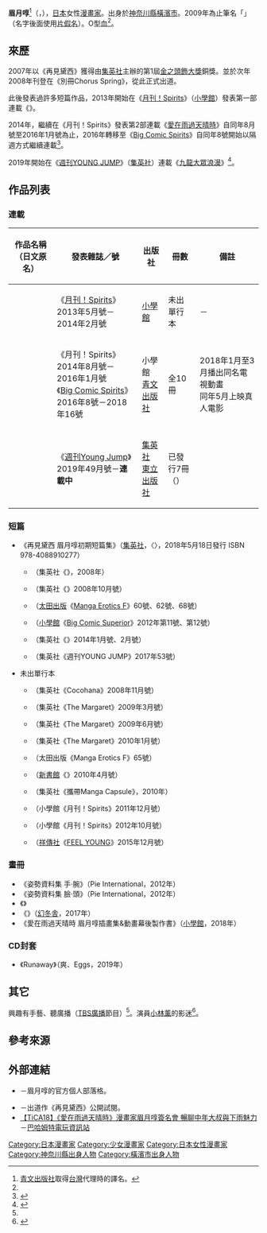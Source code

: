 {{Infobox comics creator
| 名稱 = 眉月啍
| 外文名 = 
| 外文 = 
| 圖片 =
| 圖片尺寸 =
| 圖片簡介 =
| 本名 = 
| 日文名稱 = 眉月 じゅん
| 平假名 = まゆづき じゅん
| 羅馬拼音 = Mayuzuki Jun
| 英文名 = 
| 筆名 = {{lang|ja|眉月ジュン}}（2009年為止）
| 出生日期 = {{Birth date and age|1983|04|27|no}}
| 出生地點 = {{JPN}}[[神奈川縣|神奈川縣]][[橫濱市|橫濱市]]
| 逝世日期 = 
| 逝世地點 = 
| 國籍 = {{JPN}}
| 職業 = [[漫畫家|漫畫家]]
| 稱號 = 
| 活動開始 = 2007年
| 活動結束 = 
| 類型 = [[青年漫畫|青年漫畫]]
| 代表作 = 《[[愛在雨過天晴時|愛在雨過天晴時]]》
| 合作人 = 
| 配偶 = 
| 兒女 = 
| 親屬 = 
| 獎項 = 第1屆[[金之頭飾大賞|金之頭飾大獎]]銅獎<br />（《再見黛西》）<br />第63屆[[小學館漫畫獎|小學館漫畫獎]]一般向部門<br />（《愛在雨過天晴時》）
| 簽名 = 
| 網站 = {{lang|ja|[http://mayuzukijun.seesaa.net/ 【レイレイタン】]}} {{ja icon}}
| module = 
}}
{{japanese|japanese=眉月 じゅん|kana=まゆづき じゅん|romaji=Mayuzuki Jun}}
'''眉月啍'''<ref>[[青文出版社|青文出版社]]取得[[台灣|台灣]]代理時的譯名。</ref>（{{lang-ja|眉月 じゅん}}，{{bd|1983年|4月27日<ref name="interview">{{Cite web|url=http://www.shueisha.co.jp/tiara-award/interview/2007/#a_mayuzuki|script-title=ja:金のティアラ大賞☆受賞者インタビュー|work=金之頭飾大獎集英社「少女、女性漫畫新人獎項」|accessdate=2017-03-11|language=ja|deadurl=yes|archiveurl=https://web.archive.org/web/20150317072559/http://www.shueisha.co.jp/tiara-award/interview/2007/#a_mayuzuki|archivedate=2015-03-17}}</ref>||}}），[[日本|日本]]女性[[漫畫家|漫畫家]]。出身於[[神奈川縣|神奈川縣]][[橫濱市|橫濱市]]。2009年為止筆名「'''{{lang|ja|眉月ジュン}}'''」（名字後面使用[[片假名|片假名]]）。O型[[血型|血]]<ref name="interview" />。

== 來歷 ==
2007年以《再見黛西》獲得由[[集英社|集英社]]主辦的第1屆[[金之頭飾大賞|金之頭飾大獎]]銅獎。並於次年2008年刊登在《別冊Chorus Spring》，從此正式出道。

此後發表過許多短篇作品，2013年開始在《[[月刊Big_Comic_Spirits|月刊！Spirits]]》（[[小學館|小學館]]）發表第一部連載《{{lang|ja|いろもん！}}》。

2014年，繼續在《月刊！Spirits》發表第2部連載《[[愛在雨過天晴時|愛在雨過天晴時]]》自同年8月號至2016年1月號為止，2016年轉移至《[[Big_Comic_Spirits|Big Comic Spirits]]》自同年8號開始以隔週方式繼續連載<ref>{{Cite web|url=https://twitter.com/ameagarinoyouni/status/670650168396509186|title=2015年11月23日21:07 (JST)|work=【九龍大眾浪漫&愛在雨過天晴時】官方[[Twitter|Twitter]]|date=2015-11-28|accessdate=2015-11-28|language=ja}}</ref>。

2019年開始在《[[週刊YOUNG_JUMP|週刊YOUNG JUMP]]》（[[集英社|集英社]]）連載《[[九龍大眾浪漫|九龍大眾浪漫]]》<ref>{{cite web|author=高橋史彥|url=https://nlab.itmedia.co.jp/nl/articles/2002/19/news012.html|script-title=ja:編集者は漫画家を助ける“壁”――『恋は雨上がりのように』作者が最新作『九龍ジェネリックロマンス』を作るまで (1/3)|work={{lang|ja|ねとらぼ}}|date=2020-02-19|accessdate=2020-06-27|language=ja|archive-date=2020-12-04|archive-url=https://web.archive.org/web/20201204030526/https://nlab.itmedia.co.jp/nl/articles/2002/19/news012.html|dead-url=no}}</ref>。

== 作品列表 ==
=== 連載 ===
{|class="wikitable" style="font-size:small"
!作品名稱（日文原名）!!發表雜誌／號!!出版社!!冊數!!備註
|-
|{{lang|ja|いろもん！}}||《[[月刊Big_Comic_Spirits|月刊！Spirits]]》2013年5月號－2014年2月號||{{flagicon|JPN}} [[小學館|小學館]]||未出單行本||－
|-
|{{nihongo|[[愛在雨過天晴時|愛在雨過天晴時]]|恋は雨上がりのように}}||《月刊！Spirits》2014年8月號－2016年1月號<br />《[[Big_Comic_Spirits|Big Comic Spirits]]》2016年8號－2018年16號||{{flagicon|JPN}} 小學館<br />{{flagicon|TWN}} [[青文出版社|青文出版社]]||全10冊||2018年1月至3月播出同名電視動畫<br />同年5月上映真人電影
|-
|{{nihongo|[[九龍大眾浪漫|九龍大眾浪漫]]|九龍ジェネリックロマンス}}||《[[週刊Young_Jump|週刊Young Jump]]》2019年49月號－'''連載中'''||{{flagicon|JPN}} [[集英社|集英社]]<br />{{flagicon|TWN}} [[東立出版社|東立出版社]]||已發行7冊<br />（{{As of|2022|5}}）||
|}

=== 短篇 ===
* 《再見黛西 眉月啍初期短篇集》（[[集英社|集英社]]，〈{{link-ja|YOUNG JUMP COMICS|ヤングジャンプ・コミックス}}〉，2018年5月18日發行 ISBN 978-4088910277）
** {{nihongo|再見黛西|さよならデイジー}}（集英社《{{link-ja|Cocohana|Cocohana|別冊Chorus Spring}}》，2008年）
** {{lang|ja|エヴリデイ}}（集英社《{{link-ja|The Margaret|ザ マーガレット}}》2008年10月號） 
** {{lang|ja|爽快サイケデリック その1·その2·その3}}（[[太田出版|太田出版]]《[[Manga_Erotics_F|Manga Erotics F]]》60號、62號、68號）
** {{lang|ja|レバニラ 前編·後編}}（[[小學館|小學館]]《[[Big_Comic_Superior|Big Comic Superior]]》2012年第11號、第12號）
** {{lang|ja|つなぐ夜 前編·後編}}（集英社《{{link-ja|Cocohana|Cocohana}}》2014年1月號、2月號）
** {{lang|ja|おやゆびひめ}}（集英社《週刊YOUNG JUMP》2017年53號）

* 未出單行本
** {{lang|ja|プロジェクトH}}（集英社《Cocohana》2008年11月號）
** {{nihongo|拜託了桃樂絲|おねがいドロシー}}（集英社《The Margaret》2009年3月號）
** {{lang|ja|アンコンディショナルデイズ}}（集英社《The Margaret》2009年6月號）
** {{lang|ja|コトダマノバコ}}（集英社《The Margaret》2010年1月號）
** {{lang|ja|ペコさんという人。}}（太田出版《Manga Erotics F》65號）
** {{lang|ja|ぐらぐら}}（[[新書館|新書館]]《{{link-ja|Dear+|ディアプラス}}》2010年4月號）
** {{lang|ja|濡れる舌}}（集英社《攜帶Manga Capsule》，2010年）
** {{lang|ja|しこたま！}}（小學館《月刊！Spirits》2011年12月號）
** {{lang|ja|ぷりぷり}}（小學館《月刊！Spirits》2012年10月號）
** {{lang|ja|リレー連載 漫画家ごはん日誌}}（[[祥傳社|祥傳社]]《[[FEEL_YOUNG|FEEL YOUNG]]》2015年12月號）

=== 畫冊 ===
* 《姿勢資料集 手·腕》（Pie International，2012年）
* 《姿勢資料集 臉·頭》（Pie International，2012年）
* 《{{lang|ja|季刊レポ}}》
* 《{{lang|ja|幼なじみ萌え─ラブコメ恋愛文化史}}》（[[幻冬舎|幻冬舎]]，2017年）
* 《愛在雨過天晴時 眉月啍插畫集&動畫幕後製作書》（[[小學館|小學館]]，2018年）

=== CD封套 ===
* 《Runaway》（爽、Eggs，2019年）

== 其它 ==
興趣有手藝、聽廣播（[[TBS廣播|TBS廣播]]節目）<ref name="interview" />。演員[[小林薰|小林薰]]的影迷<ref>{{Cite web|author=|date=|url=http://spi-net.jp/monthly/comic014.html|title=作品詳細『戀如雨止』|work=Big Comic Spirits公式官網 -Spinet-|publisher=|accessdate=2017-03-11|language=ja|archive-date=2017-06-05|archive-url=https://web.archive.org/web/20170605123114/http://spi-net.jp/monthly/comic014.html|dead-url=no}}</ref>。

== 參考來源 ==
{{reflist}}

== 外部連結 ==
* {{lang|ja|[http://mayuzukijun.seesaa.net/ 【レイレイタン】]}}{{dead link}} {{ja icon}}－眉月啍的官方個人部落格。
* [https://web.archive.org/web/20160617231816/http://www.shueisha.co.jp/tiara-award/flash/book.html?list_num=01g&title_name=sayonaradaisy {{lang|ja|金のティアラ大賞}}]{{dead link}} {{ja icon}}－出道作《再見黛西》公開試閱。
* [https://gnn.gamer.com.tw/detail.php?sn=158741 【TiCA18】《愛在雨過天晴時》漫畫家眉月啍簽名會 暢聊中年大叔與下雨魅力] {{zh-tw icon}}－[[巴哈姆特電玩資訊站|巴哈姆特電玩資訊站]]

{{Normdaten}}
{{DEFAULTSORT:Mayuzuki Jun}}
[[Category:日本漫畫家|Category:日本漫畫家]]
[[Category:少女漫畫家|Category:少女漫畫家]]
[[Category:日本女性漫畫家|Category:日本女性漫畫家]]
[[Category:神奈川縣出身人物|Category:神奈川縣出身人物]]
[[Category:橫濱市出身人物|Category:橫濱市出身人物]]